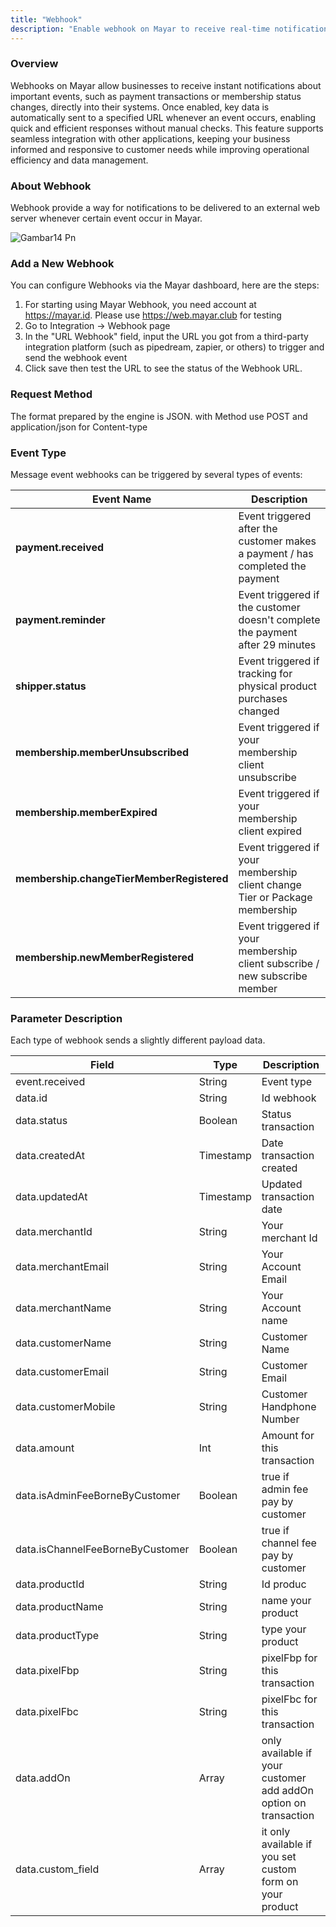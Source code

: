 ```yaml
---
title: "Webhook"
description: "Enable webhook on Mayar to receive real-time notifications and automate data processes that simplify your business management!"
---
```


### Overview

Webhooks on Mayar allow businesses to receive instant notifications about important events, such as payment transactions or membership status changes, directly into their systems. Once enabled, key data is automatically sent to a specified URL whenever an event occurs, enabling quick and efficient responses without manual checks. This feature supports seamless integration with other applications, keeping your business informed and responsive to customer needs while improving operational efficiency and data management.

### About Webhook

Webhook provide a way for notifications to be delivered to an external web server whenever certain event occur in Mayar.

![Gambar14 Pn](/images/gambar14.png)

### Add a New Webhook

You can configure Webhooks via the Mayar dashboard, here are the steps:

1. For starting using Mayar Webhook, you need account at https://mayar.id. Please use https://web.mayar.club for testing
2. Go to Integration -\> Webhook page
3. In the "URL Webhook" field, input the URL you got from a third-party integration platform (such as pipedream, zapier, or others) to trigger and send the webhook event
4. Click save then test the URL to see the status of the Webhook URL.

### Request Method

The format prepared by the engine is ​JSON​. with Method use POST and application/json for Content-type

### Event Type

Message event webhooks can be triggered by several types of events:

| **Event Name**                            | **Description**                                                                |
| ----------------------------------------- | ------------------------------------------------------------------------------ |
| **payment.received**                      | Event triggered after the customer makes a payment / has completed the payment |
| **payment.reminder**                      | Event triggered if the customer doesn't complete the payment after 29 minutes  |
| **shipper.status**                        | Event triggered if tracking for physical product purchases changed             |
| **membership.memberUnsubscribed**         | Event triggered if your membership client unsubscribe                          |
| **membership.memberExpired**              | Event triggered if your membership client expired                              |
| **membership.changeTierMemberRegistered** | Event triggered if your membership client change Tier or Package membership    |
| **membership.newMemberRegistered**        | Event triggered if your membership client subscribe / new subscribe member     |

### Parameter Description

Each type of webhook sends a slightly different payload data.

| **Field**                        | **Type**  | **Description**                                                 |
| -------------------------------- | --------- | --------------------------------------------------------------- |
| event.received                   | String    | Event type                                                      |
| data.id                          | String    | Id webhook                                                      |
| data.status                      | Boolean   | Status transaction                                              |
| data.createdAt                   | Timestamp | Date transaction created                                        |
| data.updatedAt                   | Timestamp | Updated transaction date                                        |
| data.merchantId                  | String    | Your merchant Id                                                |
| data.merchantEmail               | String    | Your Account Email                                              |
| data.merchantName                | String    | Your Account name                                               |
| data.customerName                | String    | Customer Name                                                   |
| data.customerEmail               | String    | Customer Email                                                  |
| data.customerMobile              | String    | Customer Handphone Number                                       |
| data.amount                      | Int       | Amount for this transaction                                     |
| data.isAdminFeeBorneByCustomer   | Boolean   | true if admin fee pay by customer                               |
| data.isChannelFeeBorneByCustomer | Boolean   | true if channel fee pay by customer                             |
| data.productId                   | String    | Id produc                                                       |
| data.productName                 | String    | name your product                                               |
| data.productType                 | String    | type your product                                               |
| data.pixelFbp                    | String    | pixelFbp for this transaction                                   |
| data.pixelFbc                    | String    | pixelFbc for this transaction                                   |
| data.addOn                       | Array     | only available if your customer add addOn option on transaction |
| data.custom_field                | Array     | it only available if you set custom form on your product        |